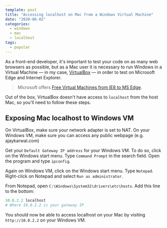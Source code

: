 ```yaml
---
template: post
title: "Accessing localhost on Mac from a Windows Virtual Machine"
date: "2020-06-02"
categories:
  - windows
  - mac
  - localhost
tags:
  - popular
---
```


As a front-end developer, it's important to test your code on as many web browsers as possible, but as a Mac user it is necessary to run Windows in a Virtual Machine — in my case, [VirtualBox](https://www.virtualbox.org/) — in order to test on Microsoft Edge and Internet Explorer.

> Microsoft offers [Free Virtual Machines from IE8 to MS Edge](https://developer.microsoft.com/en-us/microsoft-edge/tools/vms/).

Out of the box, VirtualBox doesn't have access to `localhost` from the host Mac, so you'll need to follow these steps.

## Exposing Mac localhost to Windows VM

On VirtualBox, make sure your network adapter is set to NAT. On your Windows VM, make sure you can access any public webpage (e.g. ajaykarwal.com)

Get your `Default Gateway IP address` for your Windows VM. To do so, click on the Windows start menu. Type `Command Prompt` in the search field. Open the program and type `ipconfig`.

Again on Windows VM, click on the Windows start menu. Type `Notepad`. Right-click on Notepad and select `Run as administrator`.

From Notepad, open `C:\Windows\System32\drivers\etc\hosts`. Add this line to the bottom:

```powershell
10.0.2.2 localhost
# Where 10.0.2.2 is your gateway IP
```

You should now be able to access localhost on your Mac by visiting `http://10.0.2.2` on your Windows VM.
